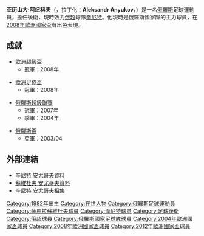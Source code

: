 {{noteta
|G1=俄超
|T=zh-hans:亚历山大·阿纽科夫;zh-hk:阿歷山大·安尤哥夫;zh-tw:亞歷山大·阿紐科夫;
|1=zh-hans:亚历山大·阿纽科夫;zh-hk:阿歷山大·安尤哥夫;zh-tw:亞歷山大·阿紐科夫;
|2=zh-hans:阿纽科夫;zh-hk:安尤哥夫;zh-tw:阿紐科夫;
|3=zh-hans:欧洲足球锦标赛;zh-hk:歐洲國家盃;zh-tw:歐洲足球錦標賽;
}}
{{Football player infobox
| playername = 亚历山大·阿纽科夫<br>''Aleksandr Anyukov''
| image = Alexander Anyukov UEFA CL.jpg
| image_size = 200px
| fullname = Aleksandr Gennadyevich Anyukov
| height = {{height|m=1.78}}
| nickname = 
| dateofbirth = {{birth date and age|1982|9|28}}
| cityofbirth = [[薩馬拉|古比雪夫]]<br>（現[[俄羅斯|俄羅斯]][[薩馬拉|薩馬拉]]）
| countryofbirth = [[蘇聯|蘇聯]]
| currentclub = [[辛尼特|辛尼特]]
| clubcrest = 
| clubnumber = 2
| position = 後衛
| years = 2000-2005<br>2005-
| clubs = [[萨马拉苏维埃之翼足球俱乐部|萨马拉苏维埃之翼]]<br>[[辛尼特|辛尼特]]
| caps(goals) = {{0}}71 (3)<br>227 (11)
| nationalyears = 2004-
| nationalteam = [[俄羅斯國家足球隊|俄羅斯]]
| nationalcaps(goals) = 77 (1)
| pcupdate = 2015年5月17日
| ntupdate = 2013年8月14日
}}
'''亚历山大·阿纽科夫'''（{{lang-ru|'''Александр Геннадьевич Анюков'''}}，拉丁化：'''Aleksandr Anyukov'''，{{bd|1982年|9月28日|catidx=Anyukov, Aleksandr}}）是一名[[俄羅斯|俄羅斯]]足球運動員，擔任後衛，現時效力[[俄超|俄超]]球隊[[辛尼特|辛尼特]]。他現時是俄羅斯國家隊的主力球員，在[[2008年歐洲國家盃|2008年歐洲國家盃]]有出色表現。

==成就==
*[[歐洲超級盃|歐洲超級盃]]
**冠軍：2008年

*[[歐洲足協盃|歐洲足協盃]]
**冠軍：2008年

*[[俄羅斯超級聯賽|俄羅斯超級聯賽]]
**冠軍：2007年
**季軍：2004年

*[[俄羅斯盃|俄羅斯盃]]
**亞軍：2003/04

==外部連結==
* [https://web.archive.org/web/20081216144117/http://fc-zenit.ru/info/person.phtml?id=239 辛尼特 安尤哥夫資料] {{ru icon}}
* [http://www.kc-camapa.ru/cgi-bin/pls.cgi?n=5701 蘇維杜夫 安尤哥夫資料]{{Wayback|url=http://www.kc-camapa.ru/cgi-bin/pls.cgi?n=5701 |date=20070218062142 }} {{ru icon}}
* [https://web.archive.org/web/20070928010806/http://www.fc-zenit.ru/eng/person-photos.phtml?id=239 辛尼特 安尤哥夫相集]

{{2008年歐洲足球錦標賽俄羅斯參賽名單}}

{{DEFAULTSORT:Anyukov, Aleksandr}}
[[Category:1982年出生|Category:1982年出生]]
[[Category:在世人物|Category:在世人物]]
[[Category:俄羅斯足球運動員|Category:俄羅斯足球運動員]]
[[Category:薩馬拉蘇維杜夫球員|Category:薩馬拉蘇維杜夫球員]]
[[Category:泽尼特球员|Category:泽尼特球员]]
[[Category:足球後衛|Category:足球後衛]]
[[Category:俄超球員|Category:俄超球員]]
[[Category:俄羅斯國家足球隊球員|Category:俄羅斯國家足球隊球員]]
[[Category:2004年歐洲國家盃球員|Category:2004年歐洲國家盃球員]]
[[Category:2008年歐洲國家盃球員|Category:2008年歐洲國家盃球員]]
[[Category:2012年歐洲國家盃球員|Category:2012年歐洲國家盃球員]]
